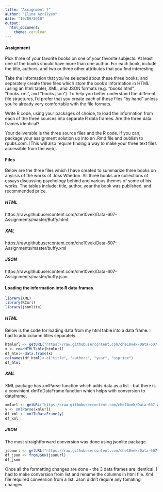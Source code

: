 ```yaml
---
title: "Assignment 7"
author: "Elina Azrilyan"
date: "10/09/2018"
output: 
  html_document: 
    theme: cerulean
---
```

#### Assignment
Pick three of your favorite books on one of your favorite subjects. At least one of the books should have more than one author. For each book, include the title, authors, and two or three other attributes that you find interesting. 

Take the information that you’ve selected about these three books, and separately create three files which store the book’s information in HTML (using an html table), XML, and JSON formats (e.g. “books.html”, “books.xml”, and “books.json”). To help you better understand the different file structures, I’d prefer that you create each of these files “by hand” unless you’re already very comfortable with the file formats.

Write R code, using your packages of choice, to load the information from each of the three sources into separate R data frames. Are the three data frames identical?

Your deliverable is the three source files and the R code. If you can, package your assignment solution up into an .Rmd file and publish to rpubs.com. [This will also require finding a way to make your three text files accessible from the web].

#### Files
Below are the three files which I have created to summarize three books on anylisis of the works of Joss Whedon. All three books are collections of essays discussing psychology behind and various themes of some of his works. The tables include: title, author, year the book was published, and recommended price.

##### HTML

https://raw.githubusercontent.com/che10vek/Data-607-Assignments/master/Buffy.html

##### XML

https://raw.githubusercontent.com/che10vek/Data-607-Assignments/master/buffy.xml

##### JSON

https://raw.githubusercontent.com/che10vek/Data-607-Assignments/master/buffy.json

#### Loading the information into R data frames. 

```r
library(XML)
library(RCurl)
library(jsonlite)
```

##### HTML

Below is the code for loading data from my html table into a data frame. I had to add column titles separately. 

```r
htmlurl <- getURL("https://raw.githubusercontent.com/che10vek/Data-607-Assignments/master/Buffy.html")
x <- readHTMLTable(htmlurl)
df_html<-data.frame(x)
colnames(df_html)<-c("title", "authors", "year", "usprice")
df_html
```

##### XML

XML package has xmlParse function which adds data as a list - but there is a convinient xlmToDataFrame function which helps with conversion to dataframe. 

```r
xmlurl <- getURL("https://raw.githubusercontent.com/che10vek/Data-607-Assignments/master/buffy.xml")
y <- xmlParse(xmlurl)
df_xml <- xmlToDataFrame(y)
df_xml
```

##### JSON

The most straightforward conversion was done using jsonlite package. 

```r
jsonurl <- getURL("https://raw.githubusercontent.com/che10vek/Data-607-Assignments/master/buffy.json")
df_json <- fromJSON(jsonurl)
df_json
```

Once all the formatting changes are done - the 3 data frames are identical. I had to make conversion from list and rename the columns in html file. Xml file required conversion from a list. Json didn't require any fomating changes. 

